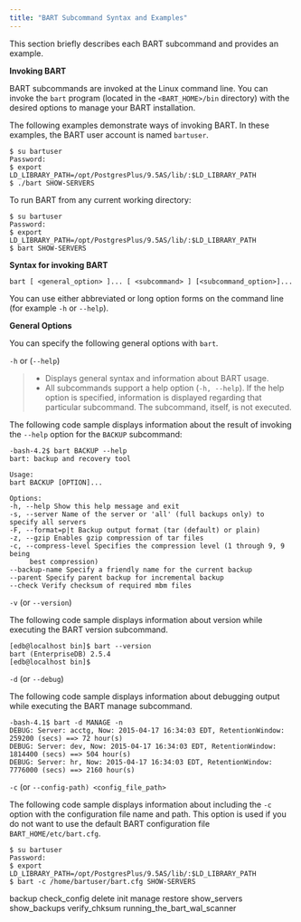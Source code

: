 ```yaml
---
title: "BART Subcommand Syntax and Examples"
---
```


<div id="using_bart_subcommands" class="registered_link"></div>


This section briefly describes each BART subcommand and provides an example.

**Invoking BART**

BART subcommands are invoked at the Linux command line. You can invoke the `bart` program (located in the `<BART_HOME>/bin` directory) with the desired options to manage your BART installation.

The following examples demonstrate ways of invoking BART. In these examples, the BART user account is named `bartuser`.

``` text
$ su bartuser
Password:
$ export
LD_LIBRARY_PATH=/opt/PostgresPlus/9.5AS/lib/:$LD_LIBRARY_PATH
$ ./bart SHOW-SERVERS
```

To run BART from any current working directory:

``` text
$ su bartuser
Password:
$ export
LD_LIBRARY_PATH=/opt/PostgresPlus/9.5AS/lib/:$LD_LIBRARY_PATH
$ bart SHOW-SERVERS
```

**Syntax for invoking BART**

``` text
bart [ <general_option> ]... [ <subcommand> ] [<subcommand_option>]...
```

You can use either abbreviated or long option forms on the command line (for example `-h` or `--help`).

**General Options**

You can specify the following general options with `bart`.

`-h` or (`--help`)

>   - Displays general syntax and information about BART usage.
>   - All subcommands support a help option (`-h, --help`). If the help option is specified, information is displayed regarding that particular subcommand. The subcommand, itself, is not executed.

The following code sample displays information about the result of invoking the `--help` option for the `BACKUP` subcommand:

``` text
-bash-4.2$ bart BACKUP --help
bart: backup and recovery tool

Usage:
bart BACKUP [OPTION]...

Options:
-h, --help Show this help message and exit
-s, --server Name of the server or 'all' (full backups only) to specify all servers
-F, --format=p|t Backup output format (tar (default) or plain)
-z, --gzip Enables gzip compression of tar files
-c, --compress-level Specifies the compression level (1 through 9, 9 being
     best compression)
--backup-name Specify a friendly name for the current backup
--parent Specify parent backup for incremental backup
--check Verify checksum of required mbm files
```

`-v` (or `--version`)

The following code sample displays information about version while executing the BART version subcommand.

``` text
[edb@localhost bin]$ bart --version
bart (EnterpriseDB) 2.5.4
[edb@localhost bin]$
```

`-d` (or `--debug`)

The following code sample displays information about debugging output while executing the BART manage subcommand.

``` text
-bash-4.1$ bart -d MANAGE -n
DEBUG: Server: acctg, Now: 2015-04-17 16:34:03 EDT, RetentionWindow:
259200 (secs) ==> 72 hour(s)
DEBUG: Server: dev, Now: 2015-04-17 16:34:03 EDT, RetentionWindow:
1814400 (secs) ==> 504 hour(s)
DEBUG: Server: hr, Now: 2015-04-17 16:34:03 EDT, RetentionWindow:
7776000 (secs) ==> 2160 hour(s)
```

`-c` (or `--config-path) <config_file_path>`

The following code sample displays information about including the `-c` option with the configuration file name and path. This option is used if you do not want to use the default BART configuration file `BART_HOME/etc/bart.cfg`.

``` text
$ su bartuser
Password:
$ export
LD_LIBRARY_PATH=/opt/PostgresPlus/9.5AS/lib/:$LD_LIBRARY_PATH
$ bart -c /home/bartuser/bart.cfg SHOW-SERVERS
```

<div class="toctree" data-maxdepth="5">

backup check_config delete init manage restore show_servers show_backups verify_chksum running_the_bart_wal_scanner

</div>
